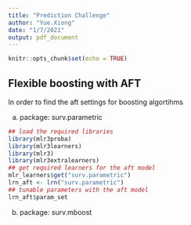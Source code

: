 ```yaml
---
title: "Prediction Challenge"
author: "Yue.Xiong"
date: "1/7/2021"
output: pdf_document
---
```


```r
knitr::opts_chunk$set(echo = TRUE)
```

## Flexible boosting with AFT

In order to find the aft settings for boosting algortihms

(a) package: surv.parametric
```r
## load the required libraries
library(mlr3proba)
library(mlr3learners)
library(mlr3)
library(mlr3extralearners)
## get required learners for the aft model
mlr_learners$get("surv.parametric")
lrn_aft <- lrn("surv.parametric")
## tunable parameters with the aft model
lrn_aft$param_set
```

(b) package: surv.mboost
```r

```

